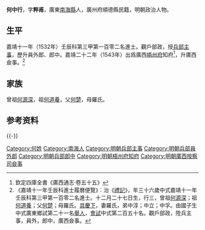 {{明清人物信息框
| 姓名 = 何中行
| 原名 =
| 圖片名稱= 
| 圖片大小 =
| 圖片說明 = 
| 最高職務 = 廣西按察使司僉事
| 國家 = 大明 
| 爵位 =
| 籍貫 = [[廣東|廣東]][[南海縣|南海縣]]
| 族裔 = 
| 字號 = 字粹甫
| 諡號 =
| 出生日期 = 十二月二十七日
| 出生地點 =
| 逝世日期 = 卒年不詳
| 逝世地點 =
| 墓葬 =
| 配偶 = 羅氏
| 親屬 = 
| 出身 =
* 嘉靖十一年壬辰科同進士出身
| 經歷 =
| 著作 =  
}}
'''何中行'''{{BD|1497年||？年||}}，字'''粹甫'''，廣東[[南海縣|南海縣]]人，廣州府順德縣民籍，明朝政治人物。

==生平==
嘉靖十一年（1532年）壬辰科第三甲第一百零二名進士。觀戶部政，授[[兵部|兵部]][[主事|主事]]，歷升員外郎、郎中。嘉靖二十二年（1543年）出爲廣西[[梧州府|梧州府]]知府<ref>欽定四庫全書《廣西通志·卷五十五》</ref>，升廣西僉事。<ref>《嘉靖十一年壬辰科進士履曆便覽》：治《[[禮記|禮記]]》，年三十六歲中式嘉靖十一年壬辰科第三甲第一百零二名進士。十二月二十七日生，行三，曾祖[[何源深|何源深]]；祖[[何道養|何道養]]；父[[何楚|何楚]]；母羅氏。[[具慶下|具慶下]]，妻羅氏，弟中淳；中立；中孚。由國子生中式廣東鄉試第二十一名[[舉人|舉人]]，[[會試|會試]]中式第二百五十名。觀戶部政，陞兵主事，員外，郎中，廣西僉事。</ref>

==家族==
曾祖[[何源深|何源深]]，祖[[何道養|何道養]]，父[[何楚|何楚]]，母羅氏。

== 参考资料 ==
{{reflist}}

{{-}}
{{start box}}
{{s-off}}
{{succession box|[[陳大咸|陳大咸]]|[[翁世經|翁世經]]|[[廣西承宣佈政使司|廣西]][[梧州府|梧州府]][[知府|知府]]|<small>嘉靖二十二年（1543年）上任</small>}}
{{end box}}

{{嘉靖十一年壬辰科殿试金榜}}

{{Authority control}}
{{DEFAULTSORT:He何}}
[[Category:何姓|Category:何姓]]
[[Category:南海人|Category:南海人]]
[[Category:明朝兵部主事|Category:明朝兵部主事]]
[[Category:明朝兵部員外郎|Category:明朝兵部員外郎]]
[[Category:明朝兵部郎中|Category:明朝兵部郎中]]
[[Category:明朝梧州府知府|Category:明朝梧州府知府]]
[[Category:明朝廣西按察司僉事|Category:明朝廣西按察司僉事]]